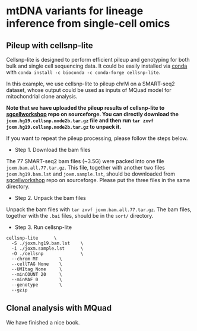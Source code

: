 # mtDNA variants for lineage inference from single-cell omics

## Pileup with cellsnp-lite

Cellsnp-lite is designed to perform efficient pileup and genotyping for both bulk and single cell sequencing data. It could be easily installed via [conda](#conda_install) with `conda install -c bioconda -c conda-forge cellsnp-lite`.  

In this example, we use cellsnp-lite to pileup chrM on a SMART-seq2 dataset, whose output could be used as inputs of MQuad model for mitochondrial clone analysis.

**Note that we have uploaded the pileup results of cellsnp-lite to [sgcellworkshop](https://sourceforge.net/projects/sgcellworkshop/files/mtDNA_analysis/) repo on sourceforge. You can directly download the `joxm.hg19.cellsnp.mode2b.tar.gz` file and then run `tar zxvf joxm.hg19.cellsnp.mode2b.tar.gz` to unpack it.**  

If you want to repeat the pileup processing, please follow the steps below.

- Step 1. Download the bam files

The 77 SMART-seq2 bam files (~3.5G) were packed into one file `joxm.bam.all.77.tar.gz`. This file, together with another two files `joxm.hg19.bam.lst` and `joxm.sample.lst`, should be downloaded from [sgcellworkshop](https://sourceforge.net/projects/sgcellworkshop/files/mtDNA_analysis/) repo on sourceforge. Please put the three files in the same directory.  

- Step 2. Unpack the bam files

Unpack the bam files with `tar zxvf joxm.bam.all.77.tar.gz`. The bam files, together with the `.bai` files, should be in the `sort/` directory.  

- Step 3. Run cellsnp-lite

```{shell}
cellsnp-lite      \
  -S ./joxm.hg19.bam.lst    \
  -i ./joxm.sample.lst      \
  -O ./cellsnp              \
  --chrom MT        \
  --cellTAG None    \
  --UMItag None     \
  --minCOUNT 20     \
  --minMAF 0        \
  --genotype        \
  --gzip
```

## Clonal analysis with MQuad

We have finished a nice book.
